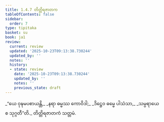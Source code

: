 ```yaml
---
title: 1.4.7 တိတ္တိရဇာတက
tableOfContents: false
sidebar:
  order: 7
type: tipitaka
basket: su
book: ja1
review:
  current: review
  updated: '2025-10-23T09:13:38.730244'
  updated_by: ''
  notes: ''
  history:
  - state: review
    date: '2025-10-23T09:13:38.730244'
    updated_by: ''
    notes: ''
    previous_state: draft
---
```



<ReviewStatus review={frontmatter.review} showDetails={true} />

<HypothesisAnnotation frontmatter={frontmatter} />

<DynamicBreadcrumb />

<Division number="37" book="ja1" e="ch" v="22" p="9">

<Paragraph number="80" type="verses" book="ja1">
_“ယေ ဝုဍ္ဎမပစာယန္တိ,_  
_နရာ ဓမ္မဿ ကောဝိဒါ;_  
_ဒိဋ္ဌေဝ ဓမ္မေ ပါသံသာ,_  
_သမ္ပရာယေ စ သုဂ္ဂတီ”တိ._  


</Paragraph>
</Division>

<Paragraph number="81" type="center" book="ja1">
တိတ္တိရဇာတကံ သတ္တမံ.
</Paragraph>